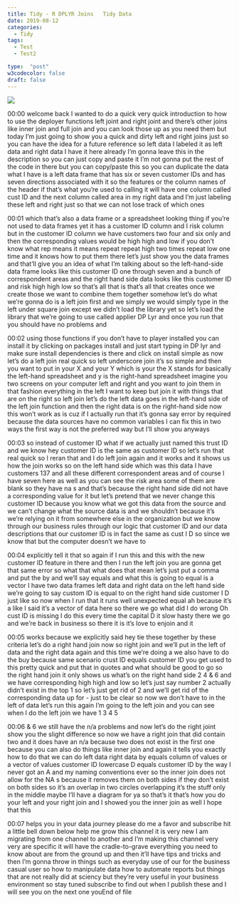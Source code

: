 ```yaml
---
title: Tidy - R DPLYR Joins   Tidy Data
date: 2019-08-12
categories:
  - Tidy
tags:
  - Test
  - Test2

type:  "post"
w3codecolor: false
draft: false
---
```


<a href="https://www.youtube.com/watch?v=NE_GX8PkWUg">
<img src="auto-posts/images/14-ScrapingContent-COVIDCSVDataUpdatePlot-datafromEuropeanCenterforDiseaseandPrevention.mp4.jpg">
</a>









00:00
welcome back I wanted to do a quick very quick introduction to how to use the
deployer functions left joint and right joint and there's other joins like inner
join and full join and you can look those up as you need them but today I'm
just going to show you a quick and dirty left and right joins just so you can
have the idea for a future reference so left data I labeled it as left data
and right data I have it here already I'm gonna leave this in the description
so you can just copy and paste it I'm not gonna put the rest of the code in
there but you can copy/paste this so you can duplicate the data what I have is a
left data frame that has six or seven customer IDs and has seven directions
associated with it so the features or the column names of the header if that's
what you're used to calling it will have one column called cust ID and the next
column called area in my right data and I'm just
labeling these left and right just so that we can not lose track of which ones

00:01
which that's also a data frame or a spreadsheet looking thing if you're not
used to data frames yet it has a customer ID column and I risk column but
in the customer ID column we have customers two four and six only and then
the corresponding values would be high high and low if you don't know what rep
means it means repeat repeat high two times repeat low one time and it knows
how to put them there let's just show you the data frames and that'll give you
an idea of what I'm talking about so the left-hand-side data frame looks
like this customer ID one through seven and a bunch of correspondent areas and
the right hand side data looks like this customer ID and risk high high low so
that's all that is that's all that creates once we create those we want to
combine them together somehow let's do what we're gonna do is a left join first
and we simply we would simply type in the left under square join except we
didn't load the library yet so let's load the library that we're going to use
called applier DP Lyr and once you run that you should have no problems and

00:02
using those functions if you don't have to player installed you can install it
by clicking on packages install and just start typing in DP lyr and make sure
install dependencies is there and click on install simple as
now let's do a left join real quick so left underscore join it's so simple and
then you want to put in your X and your Y which is your the X stands for
basically the left-hand spreadsheet and y is the right-hand spreadsheet imagine
you two screens on your computer left and right and you want to join them in
that fashion everything in the left I want to keep but join it with things
that are on the right so left join let's do the left data goes in the left-hand
side of the left join function and then the right data is on the right-hand side
now this won't work as is cuz if I actually run that it's gonna say error
by required because the data sources have no common variables I can fix this
in two ways the first way is not the preferred way but I'll show you anyways

00:03
so instead of customer ID what if we actually just named this trust ID and we
know hey customer ID is the same as customer ID so let's run that real quick
so I reran that and I do left join again and it works and it shows us how the
join works so on the left hand side which was this data I have customers 137
and all these different correspondent areas and of course I have seven here as
well as you can see the risk area some of them are blank so they have na s and
that's because the right hand side did not have a corresponding value for it
but let's pretend that we never change this customer ID because you know what
we got this data from the source and we can't change what the source data is and
we shouldn't because it's we're relying on it from somewhere else in the
organization but we know through our business rules through our logic that
customer ID and our data descriptions that our customer ID is in fact the same
as cust I D so since we know that but the computer doesn't we have to

00:04
explicitly tell it that so again if I run this and this with the new customer
ID feature in there and then I run the left join you are gonna get that same
error so what that what does that mean let's just put a comma and put the by
and we'll say equals and what this is going to equal is a vector I have two
data frames left data and right data on the left hand side we're going to say
custom ID is equal to on the right hand side customer I D just like so now when
I run that it runs well unexpected equal ah because it's a like I said it's a
vector of data here so there we go what did I do wrong
Oh cust ID is missing I do this every time the capital D it slow hasty there
we go and we're back in business so there it is it's love to enjoin and it

00:05
works because we explicitly said hey tie these together by these criteria let's
do a right hand join now so right join and we'll put in the left of data and
the right data again and this time we're doing a we also have to do the buy
because same scenario crust ID equals customer ID you get used to
this pretty quick and put that in quotes and what should be good to go so the
right hand join it only shows us what's
on the right hand side 2 4 &amp; 6 and we
have corresponding high high and low so let's just say number 2 actually didn't
exist in the top 1 so let's just get rid of 2 and we'll get rid of the
corresponding data up for - just to be clear so now we don't have to in the
left of data let's run this again I'm going to the left join and you can see
when I do the left join we have 1 3 4 5

00:06
&amp; 6 we still have the n/a problems and now let's do the right joint show you
the slight difference so now we have a right join that did contain two and it
does have an n/a because two does not exist in the first one because you can
also do things like inner join and again it tells you exactly how to do that we
can do left data right data by equals column of values or a vector of values
customer ID lowercase D equals customer ID by the way I never got an A and my
naming conventions ever so the inner join does not allow for the
NA s because it removes them on both sides if they don't exist on both sides
so it's an overlap in two circles overlapping it's the stuff only in the
middle maybe I'll have a diagram for ya so that's it that's how you do your left
and your right join and I showed you the inner join as well I hope that this

00:07
helps you in your data journey please do me a favor and subscribe hit a little
bell down below help me grow this channel it is very new
I am migrating from one channel to another and I'm making this channel very
very are specific it will have the cradle-to-grave
everything you need to know about are from the ground up and then it'll have
tips and tricks and then I'm gonna throw in things such as everyday use of our
for the business casual user so how to manipulate data how to automate reports
but things that are not really did at sciency but they're very useful in your
business environment so stay tuned subscribe to find out when I publish
these and I will see you on the next one youEnd of file

